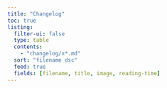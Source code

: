```yaml
---
title: "Changelog"
toc: true
listing:
  filter-ui: false
  type: table
  contents:
    - "changelog/x*.md"
  sort: "filename dsc"
  feed: true
  fields: [filename, title, image, reading-time]
---
```

